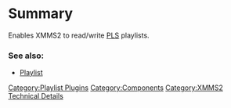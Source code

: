 {{ComponentHeader}}

=Summary=
Enables XMMS2 to read/write [http://en.wikipedia.org/wiki/PLS_%28file_format%29 PLS] playlists.

===See also:===
* [[Component:Playlist | Playlist]]
[[Category:Playlist Plugins]]
[[Category:Components]]
[[Category:XMMS2 Technical Details]]